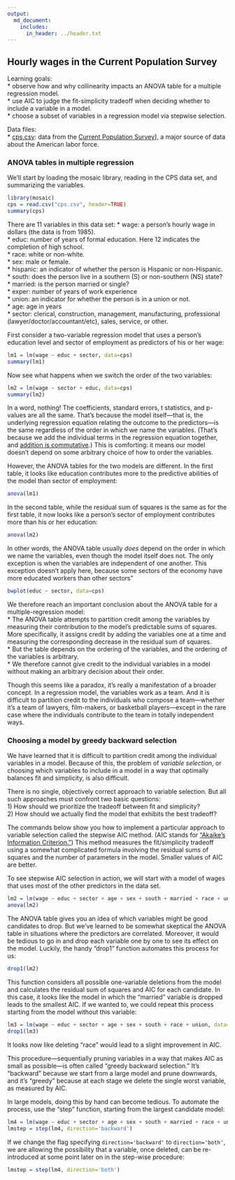 ```yaml
---
output:
  md_document:
    includes:
      in_header: ../header.txt
---
```


## Hourly wages in the Current Population Survey

Learning goals:  
* observe how and why collinearity impacts an ANOVA table for a multiple regression model.  
* use AIC to judge the fit-simplicity tradeoff when deciding whether to include a variable in a model.  
* choose a subset of variables in a regression model via stepwise selection.     


Data files:  
* [cps.csv](cps.csv): data from the [Current Population Survey](http://www.census.gov/cps/)], a major source of data about the American labor force.


### ANOVA tables in multiple regression  

We'll start by loading the mosaic library, reading in the CPS data set, and summarizing the variables.
```r
library(mosaic)
cps = read.csv("cps.csv", header=TRUE)
summary(cps)
```

There are 11 variables in this data set:
* wage: a person's hourly wage in dollars (the data is from 1985).  
* educ: number of years of formal education.  Here 12 indicates the completion of high school.  
* race: white or non-white.      
* sex: male or female.  
* hispanic: an indicator of whether the person is Hispanic or non-Hispanic.  
* south: does the person live in a southern (S) or non-southern (NS) state?  
* married: is the person married or single?  
* exper: number of years of work experience  
* union: an indicator for whether the person is in a union or not.  
* age: age in years  
* sector: clerical, construction, management, manufacturing, professional (lawyer/doctor/accountant/etc), sales, service, or other.


First consider a two-variable regression model that uses a person's education level and sector of employment as predictors of his or her wage:
```r
lm1 = lm(wage ~ educ + sector, data=cps)
summary(lm1)
```

Now see what happens when we switch the order of the two variables:
```r
lm2 = lm(wage ~ sector + educ, data=cps)
summary(lm2)
```

In a word, nothing!  The coefficients, standard errors, t statistics, and p-values are all the same.  That's because the model itself---that is, the underlying regression equation relating the outcome to the predictors---is the same regardless of the order in which we name the variables.  (That's because we add the individual terms in the regression equation together, and [addition is commutative](http://en.wikipedia.org/wiki/Commutative_property).)  This is comforting: it means our model doesn't depend on some arbitrary choice of how to order the variables.

However, the ANOVA tables for the two models are different.  In the first table, it looks like education contributes more to the predictive abilities of the model than sector of employment:
```r
anova(lm1)
```

In the second table, while the residual sum of squares is the same as for the first table, it now looks like a person's sector of employment contributes more than his or her education:
```r
anova(lm2)
```

In other words, the ANOVA table usually *does* depend on the order in which we name the variables, even though the model itself does not.  The only exception is when the variables are independent of one another.  This exception doesn't apply here, because some sectors of the economy have more educated workers than other sectors"
```r
bwplot(educ ~ sector, data=cps)
```

We therefore reach an important conclusion about the ANOVA table for a multiple-regression model:  
* The ANOVA table attempts to partition credit among the variables by measuring their contribution to the model's predictable sums of squares.   More specifically, it assigns credit by adding the variables one at a time and measuring the corresponding decrease in the residual sum of squares.  
* But the table depends on the ordering of the variables, and the ordering of the variables is arbitrary.  
*  We therefore cannot give credit to the individual variables in a model without making an arbitrary decision about their order.  

Though this seems like a paradox, it's really a manifestation of a broader concept.  In a regression model, the variables work as a team.  And it is difficult to partition credit to the individuals who compose a team---whether it's a team of lawyers, film-makers, or basketball players---except in the rare case where the individuals contribute to the team in totally independent ways.  

### Choosing a model by greedy backward selection

We have learned that it is difficult to partition credit among the individual variables in a model.  Because of this, the problem of _variable selection_, or choosing which variables to include in a model in a way that optimally balances fit and simplicity, is also difficult.

There is no single, objectively correct approach to variable selection.  But all such approaches must confront two basic questions:  
1) How should we prioritize the tradeoff between fit and simplicity?  
2) How should we actually find the model that exhibits the best tradeoff?

The commands below show you how to implement a particular approach to variable selection called the stepwise AIC method.  (AIC stands for ["Akaike's Information Criterion."](http://en.wikipedia.org/wiki/Akaike_information_criterion)) This method measures the fit/simplicity tradeoff using a somewhat complicated formula involving the residual sums of squares and the number of parameters in the model.  Smaller values of AIC are better.

To see stepwise AIC selection in action, we will start with a model of wages that uses most of the other predictors in the data set.
```r
lm2 = lm(wage ~ educ + sector + age + sex + south + married + race + union, data=cps)
anova(lm2)
```

The ANOVA table gives you an idea of which variables might be good candidates to drop. But we've learned to be somewhat skeptical the ANOVA table in situations where the predictors are correlated.  Moreover, it would be tedious to go in and drop each variable one by one to see its effect on the model.  Luckily, the handy "drop1" function automates this process for us:
```r
drop1(lm2)
```

This function considers all possible one-variable deletions from the model and calculates the residual sum of squares and AIC for each candidate.  In this case, it looks like the model in which the "married" variable is dropped leads to the smallest AIC.  If we wanted to, we could repeat this process starting from the model without this variable:
```r
lm3 = lm(wage ~ educ + sector + age + sex + south + race + union, data=cps)
drop1(lm3)
```

It looks now like deleting "race" would lead to a slight improvement in AIC.

This procedure---sequentially pruning variables in a way that makes AIC as small as possible---is often called "greedy backward selection."  It's "backward" because we start from a large model and prune downwards, and it's "greedy" because at each stage we delete the single worst variable, as measured by AIC.

In large models, doing this by hand can become tedious.  To automate the process, use the "step" function, starting from the largest candidate model:
```r
lm4 = lm(wage ~ educ + sector + age + sex + south + married + race + union + sex:age, data=cps)
lmstep = step(lm4, direction='backward')
```

If we change the flag specifying `direction='backward'` to `direction='both'`, we are allowing the possibility that a variable, once deleted, can be re-introduced at some point later on in the step-wise procedure:
```r
lmstep = step(lm4, direction='both')
```
